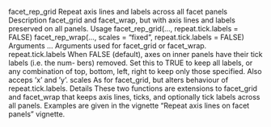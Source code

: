 
facet_rep_grid
Repeat axis lines and labels across all facet panels
Description
facet_grid and facet_wrap, but with axis lines and labels preserved on all panels.
Usage
facet_rep_grid(..., repeat.tick.labels = FALSE)
facet_rep_wrap(..., scales = "fixed", repeat.tick.labels = FALSE)
Arguments
...
Arguments used for facet_grid or facet_wrap.
repeat.tick.labels
When FALSE (default), axes on inner panels have their tick labels (i.e. the num-
bers) removed. Set this to TRUE to keep all labels, or any combination of top,
bottom, left, right to keep only those specified. Also acceps ’x’ and ’y’.
scales
As for facet_grid, but alters behaviour of repeat.tick.labels.
Details
These two functions are extensions to facet_grid and facet_wrap that keeps axis lines, ticks, and
optionally tick labels across all panels.
Examples are given in the vignette "Repeat axis lines on facet panels" vignette.
